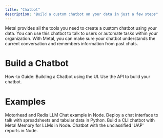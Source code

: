 ```yaml
---
title: "Chatbot"
description: "Build a custom chatbot on your data in just a few steps"
---
```


Metal provides all the tools you need to create a custom chatbot using your data.
You can use this chatbot to talk to users or automate tasks within your organization.
With Metal, you can make sure your chatbot understands the current conversation and
remembers information from past chats.


# Build a Chatbot

<CardGroup>
  <Card title="UI Creation Flow" icon="message-bot" href="/guides/misc-create-chatbot">
   How-to Guide: Building a Chatbot using the UI.
  </Card>
  <Card title="API" icon="gears" href="/rest-api/datasources">
    Use the API to build your chatbot.
  </Card>
</CardGroup>


# Examples

<CardGroup>
  <Card title="Chat App with Memory" icon="memory" href="https://github.com/getmetal/motorhead-redis-example">
    Motorhead and Redis LLM Chat example in Node.
  </Card>
  <Card title="Financial Analysis Chatbot" icon="file-spreadsheet" href="https://github.com/getmetal/Metal/blob/main/examples/04-financial-chatbot/financial_chatbot.ipynb">
    Deploy a chat interface to talk with spreadsheets and tabular data in Python.
  </Card>
    <Card title="CLI Chatbot" icon="square-terminal" href="https://github.com/getmetal/Metal/tree/main/examples/02-motorhead-cli-chatgpt">
    Build a CLI chatbot with Metal Memory for LLMs in Node.
  </Card>
   <Card title="'UFO' Chatbot" icon="ufo-beam" href="https://github.com/getmetal/Metal/tree/ufo-example/examples/05-ufo-chatbot-nodejs">
    Chatbot with the unclassified 'UAP' reports in Node.
  </Card>
</CardGroup>
